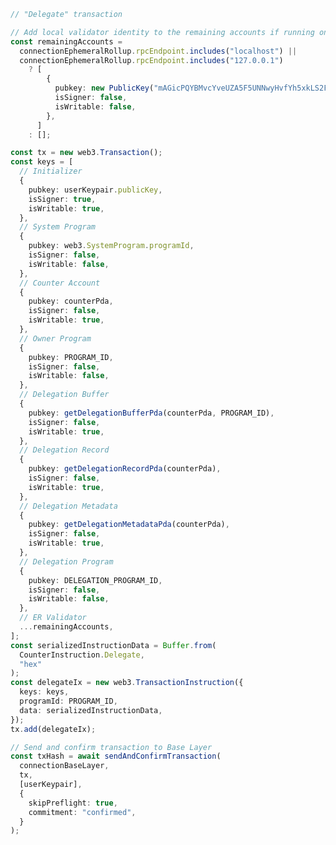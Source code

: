 ```typescript web3.js
// "Delegate" transaction

// Add local validator identity to the remaining accounts if running on localnet
const remainingAccounts =
  connectionEphemeralRollup.rpcEndpoint.includes("localhost") ||
  connectionEphemeralRollup.rpcEndpoint.includes("127.0.0.1")
    ? [
        {
          pubkey: new PublicKey("mAGicPQYBMvcYveUZA5F5UNNwyHvfYh5xkLS2Fr1mev"),
          isSigner: false,
          isWritable: false,
        },
      ]
    : [];

const tx = new web3.Transaction();
const keys = [
  // Initializer
  {
    pubkey: userKeypair.publicKey,
    isSigner: true,
    isWritable: true,
  },
  // System Program
  {
    pubkey: web3.SystemProgram.programId,
    isSigner: false,
    isWritable: false,
  },
  // Counter Account
  {
    pubkey: counterPda,
    isSigner: false,
    isWritable: true,
  },
  // Owner Program
  {
    pubkey: PROGRAM_ID,
    isSigner: false,
    isWritable: false,
  },
  // Delegation Buffer
  {
    pubkey: getDelegationBufferPda(counterPda, PROGRAM_ID),
    isSigner: false,
    isWritable: true,
  },
  // Delegation Record
  {
    pubkey: getDelegationRecordPda(counterPda),
    isSigner: false,
    isWritable: true,
  },
  // Delegation Metadata
  {
    pubkey: getDelegationMetadataPda(counterPda),
    isSigner: false,
    isWritable: true,
  },
  // Delegation Program
  {
    pubkey: DELEGATION_PROGRAM_ID,
    isSigner: false,
    isWritable: false,
  },
  // ER Validator
  ...remainingAccounts,
];
const serializedInstructionData = Buffer.from(
  CounterInstruction.Delegate,
  "hex"
);
const delegateIx = new web3.TransactionInstruction({
  keys: keys,
  programId: PROGRAM_ID,
  data: serializedInstructionData,
});
tx.add(delegateIx);

// Send and confirm transaction to Base Layer
const txHash = await sendAndConfirmTransaction(
  connectionBaseLayer,
  tx,
  [userKeypair],
  {
    skipPreflight: true,
    commitment: "confirmed",
  }
);
```
